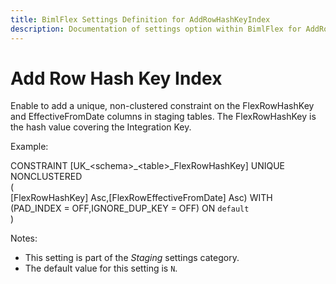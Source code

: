 ```yaml
---
title: BimlFlex Settings Definition for AddRowHashKeyIndex
description: Documentation of settings option within BimlFlex for AddRowHashKeyIndex
---
```

<head>
  <meta name="varigenceProduct" content="BimlFlex"></meta>
  <meta name="varigenceArticleType" content="Reference"></meta>
</head>

# Add Row Hash Key Index

Enable to add a unique, non-clustered constraint on the FlexRowHashKey and EffectiveFromDate columns in staging tables. The FlexRowHashKey is the hash value covering the Integration Key.



Example:



CONSTRAINT [UK_\<schema\>_\<table\>_FlexRowHashKey] UNIQUE NONCLUSTERED<br>(<br>  [FlexRowHashKey] Asc,[FlexRowEffectiveFromDate] Asc) WITH (PAD_INDEX = OFF,IGNORE_DUP_KEY = OFF) ON `default`<br>)

Notes:

* This setting is part of the *Staging* settings category.
* The default value for this setting is `N`.
